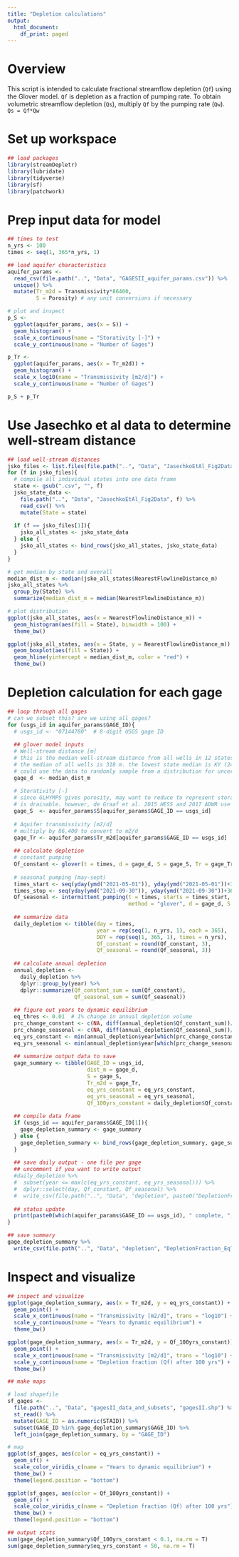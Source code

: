 ```yaml
---
title: "Depletion calculations"
output:
  html_document:
    df_print: paged
---
```


# Overview

This script is intended to calculate fractional streamflow depletion (`Qf`) using the Glover model. 
`Qf` is depletion as a fraction of pumping rate. To obtain volumetric streamflow depletion (`Qs`), multiply `Qf` by the pumping rate (`Qw`). `Qs = Qf*Qw`

# Set up workspace

```r

## load packages
library(streamDepletr)
library(lubridate)
library(tidyverse)
library(sf)
library(patchwork)

```

# Prep input data for model

```r

## times to test
n_yrs <- 100
times <- seq(1, 365*n_yrs, 1)

## load aquifer characteristics
aquifer_params <- 
  read_csv(file.path("..", "Data", "GAGESII_aquifer_params.csv")) %>% 
  unique() %>% 
  mutate(Tr_m2d = Transmissivity*86400,
         S = Porosity) # any unit conversions if necessary

# plot and inspect
p_S <-
  ggplot(aquifer_params, aes(x = S)) +
  geom_histogram() +
  scale_x_continuous(name = "Storativity [-]") +
  scale_y_continuous(name = "Number of Gages")

p_Tr <-
  ggplot(aquifer_params, aes(x = Tr_m2d)) +
  geom_histogram() +
  scale_x_log10(name = "Transmissivity [m2/d]") +
  scale_y_continuous(name = "Number of Gages")

p_S + p_Tr 


```

# Use Jasechko et al data to determine well-stream distance

```r
## load well-stream distances
jsko_files <- list.files(file.path("..", "Data", "JasechkoEtAl_Fig2Data"), pattern = ".csv")
for (f in jsko_files){
  # compile all individual states into one data frame
  state <- gsub(".csv", "", f)
  jsko_state_data <- 
    file.path("..", "Data", "JasechkoEtAl_Fig2Data", f) %>% 
    read_csv() %>% 
    mutate(State = state)
  
  if (f == jsko_files[1]){
    jsko_all_states <- jsko_state_data
  } else {
    jsko_all_states <- bind_rows(jsko_all_states, jsko_state_data)
  }
}

# get median by state and overall
median_dist_m <- median(jsko_all_states$NearestFlowlineDistance_m)
jsko_all_states %>% 
  group_by(State) %>% 
  summarize(median_dist_m = median(NearestFlowlineDistance_m))

# plot distribution
ggplot(jsko_all_states, aes(x = NearestFlowlineDistance_m)) +
  geom_histogram(aes(fill = State), binwidth = 100) +
  theme_bw() 

ggplot(jsko_all_states, aes(x = State, y = NearestFlowlineDistance_m)) +
  geom_boxplot(aes(fill = State)) +
  geom_hline(yintercept = median_dist_m, color = "red") +
  theme_bw()

```

# Depletion calculation for each gage

```r
## loop through all gages
# can we subset this? are we using all gages?
for (usgs_id in aquifer_params$GAGE_ID){
  # usgs_id <- "07144780"  # 8-digit USGS gage ID
  
  ## glover model inputs
  # Well-stream distance [m]
  # this is the median well-stream distance from all wells in 12 states with data shared from Jasechko et al.
  # the median of all wells is 318 m. the lowest state median is KY (246 m) and the highest is TX (437 m).
  # could use the data to randomly sample from a distribution for uncertainty analysis.
  gage_d  <- median_dist_m
  
  # Storativity [-]
  # since GLHYMPS gives porosity, may want to reduce to represent storativity since not all porosity
  # is drainable. however, de Graaf et al. 2015 HESS and 2017 ADWR use these values directly for their models.
  gage_S  <- aquifer_params$S[aquifer_params$GAGE_ID == usgs_id]
  
  # Aquifer transmissivity [m2/d]
  # multiply by 86,400 to convert to m2/d
  gage_Tr <- aquifer_params$Tr_m2d[aquifer_params$GAGE_ID == usgs_id]
  
  ## calculate depletion
  # constant pumping
  Qf_constant <- glover(t = times, d = gage_d, S = gage_S, Tr = gage_Tr)  # plot(times, Qf_constant)
  
  # seasonal pumping (may-sept)
  times_start <- seq(yday(ymd("2021-05-01")), yday(ymd("2021-05-01"))+365*n_yrs, 365)
  times_stop <- seq(yday(ymd("2021-09-30")), yday(ymd("2021-09-30"))+365*n_yrs, 365)
  Qf_seasonal <- intermittent_pumping(t = times, starts = times_start, stops = times_stop, rates = 1, 
                                      method = "glover", d = gage_d, S = gage_S, Tr = gage_Tr)  # plot(times, Qf_seasonal)
  
  ## summarize data
  daily_depletion <- tibble(day = times,
                            year = rep(seq(1, n_yrs, 1), each = 365),
                            DOY = rep(seq(1, 365, 1), times = n_yrs),
                            Qf_constant = round(Qf_constant, 3),
                            Qf_seasonal = round(Qf_seasonal, 3))
  
  ## calculate annual depletion
  annual_depletion <- 
    daily_depletion %>% 
    dplyr::group_by(year) %>% 
    dplyr::summarize(Qf_constant_sum = sum(Qf_constant),
                     Qf_seasonal_sum = sum(Qf_seasonal))
  
  ## figure out years to dynamic equilibrium
  eq_thres <- 0.01  # 1% change in annual depletion volume
  prc_change_constant <- c(NA, diff(annual_depletion$Qf_constant_sum))/annual_depletion$Qf_constant_sum
  prc_change_seasonal <- c(NA, diff(annual_depletion$Qf_seasonal_sum))/annual_depletion$Qf_seasonal_sum
  eq_yrs_constant <- min(annual_depletion$year[which(prc_change_constant < eq_thres)])
  eq_yrs_seasonal <- min(annual_depletion$year[which(prc_change_seasonal < eq_thres)])
  
  ## summarize output data to save
  gage_summary <- tibble(GAGE_ID = usgs_id,
                         dist_m = gage_d,
                         S = gage_S,
                         Tr_m2d = gage_Tr,
                         eq_yrs_constant = eq_yrs_constant,
                         eq_yrs_seasonal = eq_yrs_seasonal,
                         Qf_100yrs_constant = daily_depletion$Qf_constant[length(times)])
  
  ## compile data frame
  if (usgs_id == aquifer_params$GAGE_ID[1]){
    gage_depletion_summary <- gage_summary
  } else {
    gage_depletion_summary <- bind_rows(gage_depletion_summary, gage_summary)
  }
  
  ## save daily output - one file per gage
  ## uncomment if you want to write output
  #daily_depletion %>% 
  #  subset(year <= max(c(eq_yrs_constant, eq_yrs_seasonal))) %>% 
  #  dplyr::select(day, Qf_constant, Qf_seasonal) %>% 
  #  write_csv(file.path("..", "Data", "depletion", paste0("DepletionFraction_", usgs_id, "_Daily.csv")))
  
  ## status update
  print(paste0(which(aquifer_params$GAGE_ID == usgs_id), " complete, ", Sys.time()))
}

## save summary
gage_depletion_summary %>% 
  write_csv(file.path("..", "Data", "depletion", "DepletionFraction_EqTime.csv"))

```

# Inspect and visualize

```r

## inspect and visualize
ggplot(gage_depletion_summary, aes(x = Tr_m2d, y = eq_yrs_constant)) +
  geom_point() +
  scale_x_continuous(name = "Transmissivity [m2/d]", trans = "log10") +
  scale_y_continuous(name = "Years to dynamic equilibrium") +
  theme_bw()

ggplot(gage_depletion_summary, aes(x = Tr_m2d, y = Qf_100yrs_constant)) +
  geom_point() +
  scale_x_continuous(name = "Transmissivity [m2/d]", trans = "log10") +
  scale_y_continuous(name = "Depletion fraction (Qf) after 100 yrs") +
  theme_bw()

## make maps

# load shapefile
sf_gages <- 
  file.path("..", "Data", "gagesII_data_and_subsets", "gagesII.shp") %>% 
  st_read() %>% 
  mutate(GAGE_ID = as.numeric(STAID)) %>% 
  subset(GAGE_ID %in% gage_depletion_summary$GAGE_ID) %>% 
  left_join(gage_depletion_summary, by = "GAGE_ID")

# map
ggplot(sf_gages, aes(color = eq_yrs_constant)) +
  geom_sf() +
  scale_color_viridis_c(name = "Years to dynamic equilibrium") +
  theme_bw() +
  theme(legend.position = "bottom")

ggplot(sf_gages, aes(color = Qf_100yrs_constant)) +
  geom_sf() +
  scale_color_viridis_c(name = "Depletion fraction (Qf) after 100 yrs") +
  theme_bw() +
  theme(legend.position = "bottom")

## output stats
sum(gage_depletion_summary$Qf_100yrs_constant < 0.1, na.rm = T)
sum(gage_depletion_summary$eq_yrs_constant < 50, na.rm = T)


```